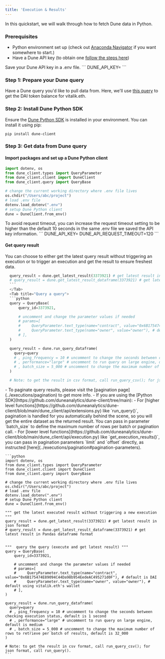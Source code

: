 ```yaml
---
title: 'Execution & Results'
---
```


In this quickstart, we will walk through how to fetch Dune data in Python. 

### Prerequisites
- Python environment set up (check out [Anaconda Navigator](https://docs.continuum.io/free/navigator/) if you want somewhere to start.)
- Have a Dune API key (to obtain one [follow the steps here](../overview/authentication#generate-an-api-key))

<Tip> 
Save your Dune API key in a .env file. 
```
DUNE_API_KEY=<paste your API key here>
```
</Tip>

### Step 1: Prepare your Dune query
Have a Dune query you'd like to pull data from. Here, we'll use [this query](https://dune.com/queries/3373921/5660178) to get the DAI token balance for vitalik.eth.

### Step 2: Install Dune Python SDK
Ensure the [Dune Python SDK](https://pypi.org/project/dune-client/) is installed in your environment. You can install it using pip:

```
pip install dune-client
```

### Step 3: Get data from Dune query

#### Import packages and set up a Dune Python client
```python
import dotenv, os
from dune_client.types import QueryParameter
from dune_client.client import DuneClient
from dune_client.query import QueryBase

# change the current working directory where .env file lives
os.chdir("/Users/abc/project")
# load .env file
dotenv.load_dotenv(".env")
# setup Dune Python client
dune = DuneClient.from_env()
```

<Tip> 
To avoid request timeout, you can increase the request timeout setting to be higher than the default 10 seconds in the same .env file we saved the API key information.
```
DUNE_API_KEY=<paste your API key here>
DUNE_API_REQUEST_TIMEOUT=120
```
</Tip>


#### Get query result
You can choose to either get the latest query result without triggering an execution or to trigger an execution and get the result to ensure freshest data.
<Tabs>
  <Tab title="Get latest result without execution">
  ```python 
    query_result = dune.get_latest_result(3373921) # get latest result in json format
    # query_result = dune.get_latest_result_dataframe(3373921) # get latest result in Pandas dataframe format
    ```
    </Tab>
    <Tab title="Query a query">
    ```python 
    query = QueryBase(
        query_id=3373921,

        # uncomment and change the parameter values if needed
        # params=[
        #     QueryParameter.text_type(name="contract", value="0x6B175474E89094C44Da98b954EedeAC495271d0F"), # default is DAI
        #     QueryParameter.text_type(name="owner", value="owner"), # default using vitalik.eth's wallet 
        # ],
    )

    query_result = dune.run_query_dataframe(
      query=query
      # , ping_frequency = 10 # uncomment to change the seconds between checking execution status, default is 1 second
      # , performance="large" # uncomment to run query on large engine, default is medium
      # , batch_size = 5_000 # uncomment to change the maximum number of rows to retrieve per batch of results, default is 32_000
    ) 

    # Note: to get the result in csv format, call run_query_csv(); for json format, call run_query().
  ```
  </Tab>
</Tabs>

<Note>
  - To paginate query results, please visit the [pagination page](../executions/pagination) to get more info.
  - If you are using the [Python SDK](https://github.com/duneanalytics/dune-client/tree/main):
    - For [higher level functions](https://github.com/duneanalytics/dune-client/blob/main/dune_client/api/extensions.py) like `run_query()`, pagination is handled for you automatically behind the scene, so you will get the entire dataset as the returned result. You can pass in parameter `batch_size` to define the maximum number of rows per batch or pagination call.
    - For [lower level functions](https://github.com/duneanalytics/dune-client/blob/main/dune_client/api/execution.py) like `get_execution_results()`, you can pass in pagination parameters `limit` and `offset` directly, as instructed [here](../executions/pagination#pagination-parameters).
</Note>

<Accordion title="Putting it all together">

    ```python
    import dotenv, os
    from dune_client.types import QueryParameter
    from dune_client.client import DuneClient
    from dune_client.query import QueryBase

    # change the current working directory where .env file lives
    os.chdir("/Users/abc/project")
    # load .env file
    dotenv.load_dotenv(".env")
    # setup Dune Python client
    dune = DuneClient.from_env()

    """ get the latest executed result without triggering a new execution """
    query_result = dune.get_latest_result(3373921) # get latest result in json format
    # query_result = dune.get_latest_result_dataframe(3373921) # get latest result in Pandas dataframe format


    """  query the query (execute and get latest result) """
    query = QueryBase(
        query_id=3373921,

        # uncomment and change the parameter values if needed
        # params=[
        #     QueryParameter.text_type(name="contract", value="0x6B175474E89094C44Da98b954EedeAC495271d0F"), # default is DAI
        #     QueryParameter.text_type(name="owner", value="owner"), # default using vitalik.eth's wallet 
        # ],
    )

    query_result = dune.run_query_dataframe(
      query=query
      # , ping_frequency = 10 # uncomment to change the seconds between checking execution status, default is 1 second
      # , performance="large" # uncomment to run query on large engine, default is medium
      # , batch_size = 5_000 # uncomment to change the maximum number of rows to retrieve per batch of results, default is 32_000
    ) 

    # Note: to get the result in csv format, call run_query_csv(); for json format, call run_query().
    ```
</Accordion>
